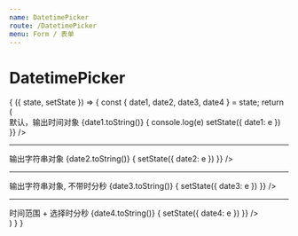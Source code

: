 ```yaml
---
name: DatetimePicker
route: /DatetimePicker
menu: Form / 表单
---
```



# DatetimePicker

<PropsTable of={DatetimePicker} />

<Playground>
  <State initial={{
    date1: '',
    date2: '',
    date3: '',
    date4: '',
  }}>
    {
      ({ state, setState }) => {
        const { date1, date2, date3, date4 } = state;
        return (
          <div>
            默认，输出时间对象 {date1.toString()}
            <DatetimePicker
              onChange={e => {
                console.log(e)
                setState({
                  date1: e
                })
              }} />
            <hr/>
            输出字符串对象 {date2.toString()}
            <DatetimePicker
              outputAsString={true}
              onChange={e => {
                setState({
                  date2: e
                })
              }} />
            <hr/>
            输出字符串对象, 不带时分秒 {date3.toString()}
            <DatetimePicker
              outputAsString={true}
              needTime={false}
              onChange={e => {
                setState({
                  date3: e
                })
              }} />
            <hr/>
            时间范围 + 选择时分秒 {date4.toString()}
            <DatetimePicker
              needTime={true}
              enableTime={true}
              mode="range"
              onChange={e => {
                setState({
                  date4: e
                })
              }} />
          </div>
        )
      }
    }
  </State>
</Playground>
